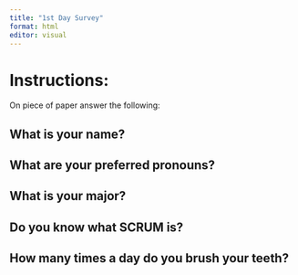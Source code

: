 ```yaml
---
title: "1st Day Survey"
format: html
editor: visual
---
```


# Instructions:

On piece of paper answer the following:

## What is your name?

## What are your preferred pronouns?

## What is your major?

## Do you know what SCRUM is?

## How many times a day do you brush your teeth?
